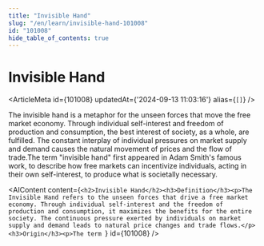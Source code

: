 ```yaml
---
title: "Invisible Hand"
slug: "/en/learn/invisible-hand-101008"
id: "101008"
hide_table_of_contents: true
---
```



# Invisible Hand

<ArticleMeta id={101008} updatedAt={'2024-09-13 11:03:16'} alias={`[]`} />
<div className='border-solid border-b border-t-0 my-4 border-[var(--ifm-color-gray-300)]' />

The invisible hand is a metaphor for the unseen forces that move the free market economy. Through individual self-interest and freedom of production and consumption, the best interest of society, as a whole, are fulfilled. The constant interplay of individual pressures on market supply and demand causes the natural movement of prices and the flow of trade.The term "invisible hand" first appeared in Adam Smith's famous work, to describe how free markets can incentivize individuals, acting in their own self-interest, to produce what is societally necessary.

<AIContent content={`<h2>Invisible Hand</h2><h3>Definition</h3><p>The Invisible Hand refers to the unseen forces that drive a free market economy. Through individual self-interest and the freedom of production and consumption, it maximizes the benefits for the entire society. The continuous pressure exerted by individuals on market supply and demand leads to natural price changes and trade flows.</p><h3>Origin</h3><p>The term `} id={101008} />
